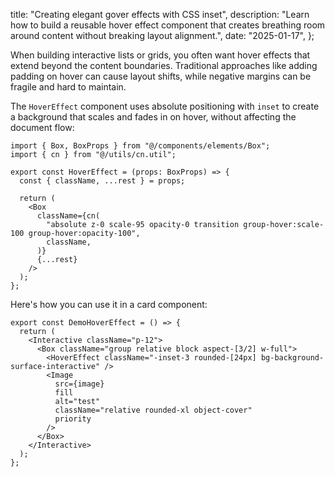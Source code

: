 
  title: "Creating elegant gover effects with CSS inset",
  description: "Learn how to build a reusable hover effect component that creates breathing room around content without breaking layout alignment.",
  date: "2025-01-17",
};

When building interactive lists or grids, you often want hover effects that extend beyond the content boundaries. Traditional approaches like adding padding on hover can cause layout shifts, while negative margins can be fragile and hard to maintain.

<DemoHoverEffect />

The `HoverEffect` component uses absolute positioning with `inset` to create a background that scales and fades in on hover, without affecting the document flow:

```tsx:truncate
import { Box, BoxProps } from "@/components/elements/Box";
import { cn } from "@/utils/cn.util";

export const HoverEffect = (props: BoxProps) => {
  const { className, ...rest } = props;

  return (
    <Box
      className={cn(
        "absolute z-0 scale-95 opacity-0 transition group-hover:scale-100 group-hover:opacity-100",
        className,
      )}
      {...rest}
    />
  );
};
```

Here's how you can use it in a card component:

```tsx
export const DemoHoverEffect = () => {
  return (
    <Interactive className="p-12">
      <Box className="group relative block aspect-[3/2] w-full">
        <HoverEffect className="-inset-3 rounded-[24px] bg-background-surface-interactive" />
        <Image
          src={image}
          fill
          alt="test"
          className="relative rounded-xl object-cover"
          priority
        />
      </Box>
    </Interactive>
  );
};
```